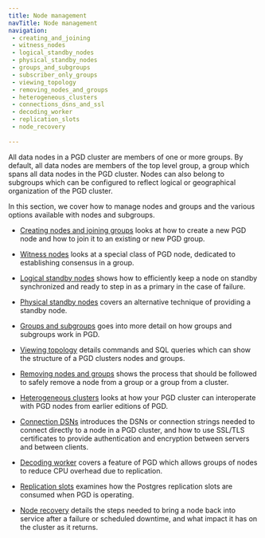 ```yaml
---
title: Node management
navTitle: Node management
navigation:
 - creating_and_joining
 - witness_nodes
 - logical_standby_nodes
 - physical_standby_nodes
 - groups_and_subgroups
 - subscriber_only_groups
 - viewing_topology
 - removing_nodes_and_groups
 - heterogeneous_clusters
 - connections_dsns_and_ssl
 - decoding_worker
 - replication_slots
 - node_recovery
 
---
```



All data nodes in a PGD cluster are members of one or more groups. By default, 
all data nodes are members of the top level group, a group which spans all data nodes
in the PGD cluster. Nodes can also belong to subgroups which can be configured to
reflect logical or geographical organization of the PGD cluster.

In this section, we cover how to manage nodes and groups and the various options available
with nodes and subgroups.

* [Creating nodes and joining groups](creating_and_joining) looks at how to create a new PGD node
and how to join it to an existing or new PGD group. 

* [Witness nodes](witness_nodes) looks at a special class of PGD node, dedicated to establishing consensus in a group.

* [Logical standby nodes](logical_standby_nodes) shows how to efficiently keep a node on standby synchronized and ready to step in as a primary in the case of failure.

* [Physical standby nodes](physical_standby_nodes) covers an alternative technique of providing a standby node.

* [Groups and subgroups](groups_and_subgroups) goes into more detail on how groups and subgroups work in PGD.

* [Viewing topology](viewing_topology) details commands and SQL queries which can show the structure of a PGD clusters nodes and groups.

* [Removing nodes and groups](removing_nodes_and_groups) shows the process that should be followed to safely remove a node from a group or a group from a cluster.

* [Heterogeneous clusters](heterogeneous_clusters) looks at how your PGD cluster can interoperate with PGD nodes from earlier editions of PGD.

* [Connection DSNs](connections_dsns_and_ssl) introduces the DSNs or connection strings needed to connect directly to a node in a PGD cluster, and how to use SSL/TLS certificates to provide authentication and encryption between servers and between clients. 

* [Decoding worker](decoding_worker) covers a feature of PGD which allows groups of nodes to reduce CPU overhead due to replication.

* [Replication slots](replication_slots) examines how the Postgres replication slots are consumed when PGD is operating.

 * [Node recovery](node_recovery) details the steps needed to bring a node back into service after a failure or scheduled downtime, and what impact it has on the cluster as it returns.


